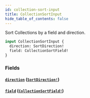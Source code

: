```yaml
---
id: collection-sort-input
title: CollectionSortInput
hide_table_of_contents: false
---
```



Sort Collections by a field and direction.

```graphql
input CollectionSortInput {
  direction: SortDirection!
  field: CollectionSortField!
}
```


### Fields

#### [`direction`](#) ([`SortDirection!`](/developers/demandhq-apis/storefront-api/graphql/reference/enums/sort-direction))




#### [`field`](#) ([`CollectionSortField!`](/developers/demandhq-apis/storefront-api/graphql/reference/enums/collection-sort-field))






